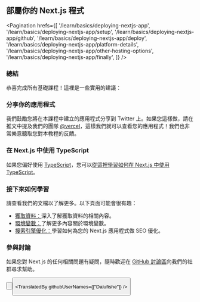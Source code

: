 
## 部屬你的 Next.js 程式

<Pagination
    hrefs={[
      '/learn/basics/deploying-nextjs-app',
      '/learn/basics/deploying-nextjs-app/setup',
      '/learn/basics/deploying-nextjs-app/github',
      '/learn/basics/deploying-nextjs-app/deploy',
      '/learn/basics/deploying-nextjs-app/platform-details',
      '/learn/basics/deploying-nextjs-app/other-hosting-options',
      '/learn/basics/deploying-nextjs-app/finally',
    ]}
/>

### 總結

恭喜完成所有基礎課程！這裡是一些實用的建議：

### 分享你的應用程式

我們鼓勵您將在本課程中建立的應用程式分享到 Twitter 上。如果您這樣做，請在推文中提及我們的團隊 <a href="https://twitter.com/vercel" target="_blank">@vercel</a>，這樣我們就可以查看您的應用程式！我們也非常樂意聽取您對本教程的反饋。

### 在 Next.js 中使用 TypeScript

如果您偏好使用 <a href="https://www.typescriptlang.org/" target="_blank">TypeScript</a>，您可以<a href="/learn/excel/typescript" target="_blank">從這裡學習如何在 Next.js 中使用 TypeScript</a>。

### 接下來如何學習

請查看我們的<a href="/docs" target="_blank"></a>文檔以了解更多。以下頁面可能會很有趣：

- <a href="/docs/basic-features/data-fetching" target="_blank">獲取資料：</a>深入了解獲取資料的相關內容。
- <a href="/docs/basic-features/environment-variables" target="_blank">環境變數：</a>了解更多內容關於環境變數。
- <a href="/learn/seo/introduction-to-seo" target="_blank">搜索引擎優化：</a>學習如何為您的 Next.js 應用程式做 SEO 優化。

### 參與討論

如果您對 Next.js 的任何相關問題有疑問，隨時歡迎在 <a href="https://github.com/vercel/next.js/discussions"  target="_blank">GitHub 討論區</a>向我們的社群尋求幫助。

<Button
    content="返回 ←"
    url="/learn/basics/deploying-nextjs-app/other-hosting-options"
    basicStyle="text-white bg-[#0070f3]"
    hoverStyle="hover:opacity-90"
/>

<Button
    content="前往下一個課程 →"
    url="/learn/seo/introduction-to-seo"
    basicStyle="text-white bg-[#0070f3]"
    hoverStyle="hover:opacity-90"
/>

<TranslatedBy githubUserNames={["Dalufishe"]} />
